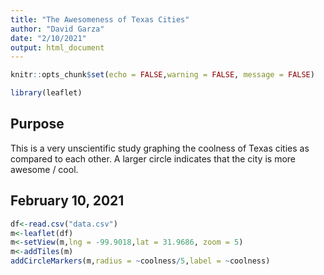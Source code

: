 ```yaml
---
title: "The Awesomeness of Texas Cities"
author: "David Garza"
date: "2/10/2021"
output: html_document
---
```


```r
knitr::opts_chunk$set(echo = FALSE,warning = FALSE, message = FALSE)
```

```r
library(leaflet)
```

## Purpose

This is a very unscientific study graphing the coolness of Texas cities as compared to each other. A larger circle indicates that the city is more awesome / cool.

## February 10, 2021

```r
df<-read.csv("data.csv")
m<-leaflet(df)
m<-setView(m,lng = -99.9018,lat = 31.9686, zoom = 5)
m<-addTiles(m)
addCircleMarkers(m,radius = ~coolness/5,label = ~coolness)
```

